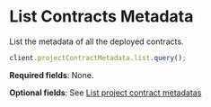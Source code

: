 # List Contracts Metadata

List the metadata of all the deployed contracts.

```typescript
client.projectContractMetadata.list.query();
```

**Required fields**: None.

**Optional fields**: See [List project contract metadatas](ref:projectcontractmetadata-list)
